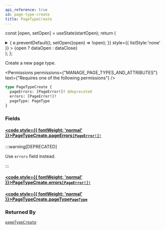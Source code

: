 ```yaml
---
api_reference: true
id: page-type-create
title: PageTypeCreate
---
```






const [open, setOpen] = useState(startOpen);
return (
<details {...(open ? { open: true } : {})} className="details" style={{ border:'none', boxShadow:'none', background:'var(--ifm-background-color)' }}>
<summary
onClick={(e) => {
e.preventDefault();
setOpen((open) => !open);
}}
style={{ listStyle:'none' }} >
{open ? dataOpen : dataClose}
</summary>
{open && children}
</details>
);
};

Create a new page type.


<Permissions permissions={"MANAGE_PAGE_TYPES_AND_ATTRIBUTES"} text={"Requires one of the following permissions"} />


```graphql
type PageTypeCreate {
  pageErrors: [PageError!]! @deprecated
  errors: [PageError!]!
  pageType: PageType
}
```

### Fields

#### [<code style={{ fontWeight: 'normal' }}>PageTypeCreate.<b>pageErrors</b></code>](#)<Bullet />[`[PageError!]!`](../../../api-reference/pages/objects/page-error.mdx) <Badge class="badge badge--deprecated badge--secondary" text="deprecated"/> <Badge class="badge badge--secondary" text="non-null"/> <Badge class="badge badge--secondary" text="object"/> <Badge class="badge badge--secondary" text="pages"/>

:::warning[DEPRECATED]

Use `errors` field instead.

:::

#### [<code style={{ fontWeight: 'normal' }}>PageTypeCreate.<b>errors</b></code>](#)<Bullet />[`[PageError!]!`](../../../api-reference/pages/objects/page-error.mdx) <Badge class="badge badge--secondary" text="non-null"/> <Badge class="badge badge--secondary" text="object"/> <Badge class="badge badge--secondary" text="pages"/>

#### [<code style={{ fontWeight: 'normal' }}>PageTypeCreate.<b>pageType</b></code>](#)<Bullet />[`PageType`](../../../api-reference/pages/objects/page-type.mdx) <Badge class="badge badge--secondary" text="object"/> <Badge class="badge badge--secondary" text="pages"/>

### Returned By

[`pageTypeCreate`](../../../api-reference/pages/mutations/page-type-create.mdx) <Badge class="badge badge--secondary" text="mutation"/>

